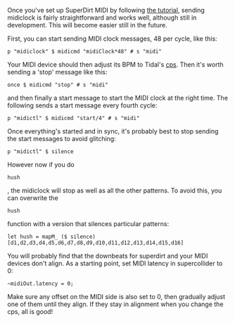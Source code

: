 <languages/>
<translate>
<!--T:1-->
Once you've set up SuperDirt MIDI by following [[SuperDirt_MIDI_Tutorial|the tutorial]], sending midiclock is fairly straightforward and works well, although still in development. This will become easier still in the future.

<!--T:2-->
First, you can start sending MIDI clock messages, 48 per cycle, like this:

<!--T:3-->
<source>
p "midiclock" $ midicmd "midiClock*48" # s "midi"
</source>

<!--T:4-->
Your MIDI device should then adjust its BPM to Tidal's [[cps]]. Then it's worth sending a 'stop' message like this:

<!--T:5-->
<source>
once $ midicmd "stop" # s "midi" 
</source>

<!--T:6-->
and then finally a start message to start the MIDI clock at the right time. The following sends a start message every fourth cycle:

<!--T:7-->
<source>
p "midictl" $ midicmd "start/4" # s "midi" 
</source>

<!--T:8-->
Once everything's started and in sync, it's probably best to stop sending the start messages to avoid glitching:

<!--T:9-->
<source>
p "midictl" $ silence
</source>

<!--T:10-->
However now if you do <source inline>hush</source>, the midiclock will stop as well as all the other patterns. To avoid this, you can overwrite the <source inline>hush</source> function with a version that silences particular patterns:

<!--T:11-->
<source>
let hush = mapM_ ($ silence) [d1,d2,d3,d4,d5,d6,d7,d8,d9,d10,d11,d12,d13,d14,d15,d16]
</source>

<!--T:12-->
You will probably find that the downbeats for superdirt and your MIDI devices don't align. As a starting point, set MIDI latency in supercollider to 0:

<!--T:13-->
<source>
~midiOut.latency = 0;
</source>

<!--T:14-->
Make sure any offset on the MIDI side is also set to 0, then gradually adjust one of them until they align. If they stay in alignment when you change the cps, all is good!
</translate>